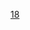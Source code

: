 {{Routemap
|title=<noinclude>成都地铁18号线</noinclude>
|title-bg=#{{成都地铁标志色|18}}
|title-color=white
|inline=<includeonly>1</includeonly>
|text-width=20
|map=
utCONTg~~ ~~ ~~ ~~{{rmr|Licon=U|韦家碾}} {{成都地铁路线数字链接|1}}
CONTgq\KBHFe-Rq\utSTR\\~~ ~~ ~~ ~~[[成灌铁路|成灌线]]
CONTgq\KBL2!~BHF-Lq\umtKRZ!~BLc3\CONTfq\LDER~~ ~~ ~~国铁[[成都站]] ~~[[宝成铁路|宝成线]]、[[成昆铁路|成昆线]]等
uextENDEa!~BLc1\utSTR!~BL+4\
uextBHF!~HUB2\utSTR!~HUBc3!~BL\~~ ~~[[火车北站站 (成都市)|火车北站]] {{成都地铁路线数字链接|1}} {{成都地铁路线数字链接|7}}
utCONTgq\uxtKRZtu!~HUBc1\BLe!~utTINTt!~HUB4\utCONTfq\~~ ~~ ~~ ~~{{rmr|Licon=L|外环}} {{成都地铁路线数字链接|7}} {{rmr|Ricon=R|内环}}
utCONTgq\uxtKRZtu\utSTRq!~lMKRZo!~utLSTR\utCONTfq\~~ ~~ ~~ ~~{{rmr|Licon=L|望丛祠}} {{成都地铁路线数字链接|6}} {{rmr|Ricon=R|兰家沟}}
uextCONTgq\uextKRZtu\uextSTRq!~lMKRZo!~utLSTR\uextCONTfq\~~ ~~ ~~ ~~{{dim|{{rmr|Licon=L|九江北}}}} {{成都地铁路线数字链接|17}} {{dim|{{rmr|Ricon=R|高洪}}}}
WASSERq\uextKRZW\WASSERq!~utLSTR\WASSERq\~~ ~~ ~~ ~~[[锦江 (岷江支流)|府河]]
utCONTgq\uxtKRZtu\utSTRq!~lMKRZo!~utLSTR!~HUBc2\utBHFq!~HUB3\utCONTfq~~ ~~ ~~ ~~{{rmr|Licon=L|万盛}} {{成都地铁路线数字链接|4}} {{rmr|Ricon=R|西河}}
HUBc2\uextBHF!~HUB3+l\utBHF!~HUBr+1\HUBc4\~~ ~~[[骡马市站|骡马市]] {{成都地铁路线数字链接|1}} {{成都地铁路线数字链接|4}} {{成都地铁路线数字链接|10}}
uextCONTgq\uextKBHFeq!~HUB1\uextSTR!~HUBc4\utLSTR\\\~~ ~~ ~~ ~~{{dim|{{rmr|Licon=L|新平}}}} {{成都地铁路线数字链接|10}}
utCONTgq\uextSTR!~lMKRZu!~utSTRq\utSTRq!~lMKRZo!~utLSTR\utCONTfq\~~ ~~ ~~ ~~{{rmr|Licon=L|犀浦}} {{成都地铁路线数字链接|2}} {{rmr|Ricon=R|龙泉驿}}
uxtSTR2ut\utLSTR3\
utLSTR+1\uxtSTR+4ut\
WASSERq\WASSERq!~utLSTR\uextKRZW\WASSERq\~~ ~~ ~~ ~~[[锦江 (岷江支流)|锦江]]
uextCONTgq\utLSTR!~lMKRZu!~uextSTRq\uextKRZto\uextCONTfq\~~ ~~ ~~ ~~{{dim|{{rmr|Licon=L|瓦窑滩}}}} {{成都地铁路线数字链接|13}} {{dim|{{rmr|Ricon=R|龙安}}}}
utCONTgq\utBHFq!~HUB2\utSTRq!~lMKRZo!~utLSTR!~HUBc3\uxtKRZto\utCONTfq\\~~ ~~ ~~ ~~{{rmr|Licon=L|双流西站}} {{成都地铁路线数字链接|3}} {{rmr|Ricon=R|成都医学院}}
HUBc1\utBHF!~HUBl+4\uextBHF!~HUBeq\\~~ ~~[[省体育馆站 (成都市)|省体育馆]] {{成都地铁路线数字链接|1}} {{成都地铁路线数字链接|3}}
utCONTgq\utBHFq!~HUB2\utKRZto!~HUBc3\uxtKRZto\utCONTfq\\~~ ~~ ~~ ~~{{rmr|Licon=L|莲花}} {{成都地铁路线数字链接|8}} {{rmr|Ricon=R|十里店}}
HUBc1\utBHF!~HUBl+4\uextBHF!~HUBeq\\~~ ~~[[倪家桥站|倪家桥]] {{成都地铁路线数字链接|1}} {{成都地铁路线数字链接|8}}
utLSTR\uextSTR\
CONTgq\BLa!~BHFq\umtKRZ\uxmtKRZ\CONTfq\LDER\~~ ~~ ~~国铁[[成都南站]] ~~[[成昆铁路|成昆线]]、[[成绵乐客运专线|成绵乐客专]]
BL2\utSTR!~BLc3\utENDExa\\
utCONTgq!~BLc1\KBL4!~utTINTt!~HUB2\utKRZtu!~HUBc3\utCONTfq\~~ ~~ ~~ ~~{{rmr|Licon=L|内环}} {{成都地铁路线数字链接|7}} {{rmr|Ricon=R|外环}}
utSTRc2\utLSTR3!~HUBc1\utBHF!~HUB4\\~~ ~~[[火车南站站 (成都市)|火车南站]] {{成都地铁路线数字链接|1}} {{成都地铁路线数字链接|7}}
utLSTR+1\utSTRc4\utSTR\\
uextCONTgq\uextSTRq!~lMKRZo!~utLSTR\uextSTRq\uetKRZto\uextCONTfq\\~~ ~~ ~~ ~~ {{dim|{{rmr|Licon=L|双流机场2航站楼}}}} {{成都地铁路线数字链接|30}} {{dim|{{rmr|Ricon=R|龙泉站}}}}
utLSTR\HUBc2\utBHF!~HUB3\\~~ ~~[[孵化园站|孵化园]] {{成都地铁路线数字链接|1}} {{成都地铁路线数字链接|9}}
utCONTgq\utSTRq!~lMKRZo!~utLSTR!~HUBc2\utBHFq!~HUB3+1\utKRZtu!~HUBc4\utCONTfq\\~~ ~~ ~~ ~~{{rmr|Licon=L|黄田坝}} {{成都地铁路线数字链接|9}} {{rmr|Ricon=R|金融城东}}
utBHF!~HUB1\HUBc4\utSTR\\
utLSTR2\utSTRc3\utpBHF\\~~ ~~[[锦城广场东站|锦城广场东]]
utSTRc1\utLSTR+4\utSTR\\
HUBaq!~utBHF\HUBeq!~utpBHF\~~ ~~[[世纪城站|世纪城]] {{成都地铁路线数字链接|1}}
utLSTR\utSTR\
utABZgl\utKRZtu\utSTR+r~~ ~~ ~~ ~~{{成都地铁路线标志|1}}支线
utLSTR\utSTR\utCONTf~~ ~~ ~~ ~~{{成都地铁路线数字链接|1}} {{rmr|五根松|Ricon=D}}
WASSERq\WASSERq!~utLSTR\utKRZW\WASSERq\~~ ~~ ~~ ~~[[锦江 (岷江支流)|府河]]
HUBaq!~utBHF\HUBeq!~utBHF\~~ ~~[[海昌路站 (成都市)|海昌路]] {{成都地铁路线数字链接|1}}
utLSTR2\utSTR3ut\
utSTR+1ut\utLSTR2+4\utSTRc3
utSTR\utSTRc1\utLSTR+4
uextCONTgq\uetKRZto\uextSTRq\uextSTRq!~lMKRZo!~utLSTR\uextLSTR+r~~ ~~ ~~ ~~ {{dim|{{rmr|Licon=L|金星}}}} {{成都地铁路线数字链接|19}}
\utCONTgq\utKRZto!~HUB+l-R!~HUBrg-L\utBHFq!~HUBq\utSTRq!~lMKRZo!~utLSTR!~HUB+r-L!~HUBlg-R\uextLSTR!~lMKRZu!~utSTRq\utCONTfq~~ ~~ ~~ ~~{{rmr|Licon=L|兰家沟}} {{成都地铁路线数字链接|6}} {{rmr|Ricon=R|望丛祠}}
\utpBHF!~HUBe\\utBHF!~HUBe\uextLSTR~~ ~~[[西博城站|西博城]] {{成都地铁路线数字链接|1}} {{成都地铁路线数字链接|6}}
utCONTgq\utKRZtu\utLSTRq\utLSTRr!~uextSTRc2\uextLSTR3~~ ~~ ~~ ~~{{rmr|Licon=L|科学城}} {{成都地铁路线数字链接|1}}
\utpBHF\uextSTRc2\uextLSTR3+1\uextSTRc4~~ ~~[[兴隆站|兴隆]]
utSTR\uextLSTR+1\uextSTRc4
uetKRWgl+l\uextKRWgr+r\
XPLTaq!~MSTR!~HUBaq!~uetpBHF\uextXBHF-R!~HUBeq\~~ ~~[[天府新站站|天府新站]] {{成都地铁路线数字链接|19}}~~ ~~{{dim|预计部分班次将与19号线贯通运营}}
uetKRWg+l\uextKRWgr\
uextCONTgq\uetKRZto\uextSTRr\\~~ ~~ ~~ ~~{{dim|{{rmr|Licon=L|合江}}}} {{成都地铁路线数字链接|19}}
uYRDeq\utSTRaq\utABZgr\\\\~~ ~~ ~~ ~~[[合江车辆段]]
utSTR\\
MOUNTAIN!@龙泉山 (成都)\utSTR\\\~~ ~~ ~~ ~~[[龙泉山 (成都)|龙泉山]]隧道
utSTR\\
uhtSTRea\\
utSTR\\~~ ~~ ~~ ~~太平隧道
uhtSTRe@g\\
uhBHF\\~~ ~~[[三岔站|三岔]]
XPLTaq!~MSTR!~uexhKBHFa!~HUBaq\XPLTeq!~MSTR!~uehpBHF!~HUBeq\\\~~ ~~[[福田站 (成都市)|福田]] {{成都地铁路线数字链接|S3}}
uexhCONTf\uhtSTRa@f\\\~~ ~~ ~~ ~~{{dim|{{rmr|Licon=D|资阳北站}}}} {{成都地铁路线数字链接|S3}}
uetBHF\exFLUG\~~ ~~[[天府机场3号4号航站楼站|天府机场3号4号航站楼]]
utBHF\FLUG\~~ ~~[[天府机场1号2号航站楼站|天府机场1号2号航站楼]]
utBHF\\~~ ~~[[天府机场北站|天府机场北]]
uexYRDe\utENDExe\\\~~ ~~ ~~ ~~[[临江停车场]]
uextSTRa\uextBHF\\\~~ ~~[[官堰站|官堰]]
uextSTRl\uextABZgr\\\
uextENDEe\\
|bottom={{navbar|成都地鐵18號線RDT}}
}}<noinclude>
{{Rdt intro|[[成都地铁18号线]]}}
[[Category:成都地鐵RDT|18]]
</noinclude>
